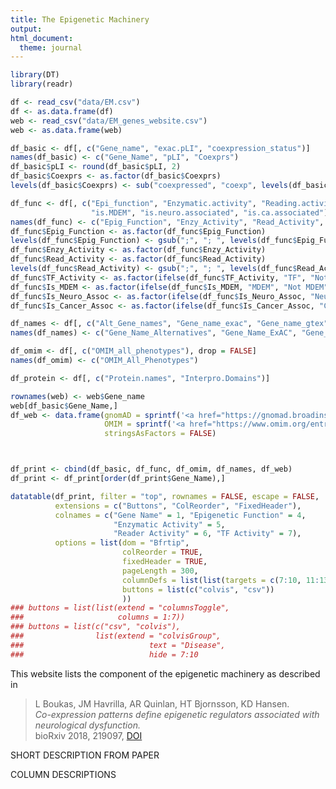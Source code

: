 ```yaml
---
title: The Epigenetic Machinery
output:
html_document:
  theme: journal
---
```


<style type="text/css">
.main-container {
  margin-left: 10px;
  margin-right: auto;
}
</style>

```r
library(DT)
library(readr)
```

```r
df <- read_csv("data/EM.csv")
df <- as.data.frame(df)
web <- read_csv("data/EM_genes_website.csv")
web <- as.data.frame(web)

df_basic <- df[, c("Gene_name", "exac.pLI", "coexpression_status")]
names(df_basic) <- c("Gene_Name", "pLI", "Coexprs")
df_basic$pLI <- round(df_basic$pLI, 2)
df_basic$Coexprs <- as.factor(df_basic$Coexprs)
levels(df_basic$Coexprs) <- sub("coexpressed", "coexp", levels(df_basic$Coexprs))

df_func <- df[, c("Epi_function", "Enzymatic.activity", "Reading.activity", "TF_activity",
                  "is.MDEM", "is.neuro.associated", "is.ca.associated")]
names(df_func) <- c("Epig_Function", "Enzy_Activity", "Read_Activity", "TF_Activity", "Is_MDEM", "Is_Neuro_Assoc", "Is_Cancer_Assoc")
df_func$Epig_Function <- as.factor(df_func$Epig_Function)
levels(df_func$Epig_Function) <- gsub(";", "; ", levels(df_func$Epig_Function))
df_func$Enzy_Activity <- as.factor(df_func$Enzy_Activity)
df_func$Read_Activity <- as.factor(df_func$Read_Activity)
levels(df_func$Read_Activity) <- gsub(";", "; ", levels(df_func$Read_Activity))
df_func$TF_Activity <- as.factor(ifelse(df_func$TF_Activity, "TF", "Not TF"))
df_func$Is_MDEM <- as.factor(ifelse(df_func$Is_MDEM, "MDEM", "Not MDEM"))
df_func$Is_Neuro_Assoc <- as.factor(ifelse(df_func$Is_Neuro_Assoc, "Neuro", "Not Neuro"))
df_func$Is_Cancer_Assoc <- as.factor(ifelse(df_func$Is_Cancer_Assoc, "Cancer", "Not Cancer"))

df_names <- df[, c("Alt_Gene_names", "Gene_name_exac", "Gene_name_gtex", "Chr", "Strand", "Start_Pos", "End_Pos")]
names(df_names) <- c("Gene_Name_Alternatives", "Gene_Name_ExAC", "Gene_Name_GTEx", "Chr", "Strand", "Start", "End")

df_omim <- df[, c("OMIM_all_phenotypes"), drop = FALSE]
names(df_omim) <- c("OMIM_All_Phenotypes")

df_protein <- df[, c("Protein.names", "Interpro.Domains")]

rownames(web) <- web$Gene_name
web[df_basic$Gene_Name,]
df_web <- data.frame(gnomAD = sprintf('<a href="https://gnomad.broadinstitute.org/gene/%s">%s</a>', web$Ensembl_id, web$Ensembl_id),
                     OMIM = sprintf('<a href="https://www.omim.org/entry/%s">%s</a>', web$mim_number, web$mim_number),
                     stringsAsFactors = FALSE)



df_print <- cbind(df_basic, df_func, df_omim, df_names, df_web)
df_print <- df_print[order(df_print$Gene_Name),]
```

```r
datatable(df_print, filter = "top", rownames = FALSE, escape = FALSE,
          extensions = c("Buttons", "ColReorder", "FixedHeader"),
          colnames = c("Gene Name" = 1, "Epigenetic Function" = 4,
                       "Enzymatic Activity" = 5, 
                       "Reader Activity" = 6, "TF Activity" = 7),
          options = list(dom = "Bfrtip",
                         colReorder = TRUE,
                         fixedHeader = TRUE,
                         pageLength = 300,
                         columnDefs = list(list(targets = c(7:10, 11:13, 15:17), visible = FALSE)),
                         buttons = list(c("colvis", "csv"))
                         ))
### buttons = list(list(extend = "columnsToggle",
###                     columns = 1:7))
### buttons = list(c("csv", "colvis"),
###                list(extend = "colvisGroup",
###                            text = "Disease",
###                            hide = 7:10
```

This website lists the component of the epigenetic machinery as described in

> L Boukas, JM Havrilla, AR Quinlan, HT Bjornsson, KD Hansen.  
> _Co-expression patterns define epigenetic regulators associated with neurological dysfunction._  
> bioRxiv 2018, 219097, [DOI](https://doi.org/10.1101/219097)

SHORT DESCRIPTION FROM PAPER

COLUMN DESCRIPTIONS
